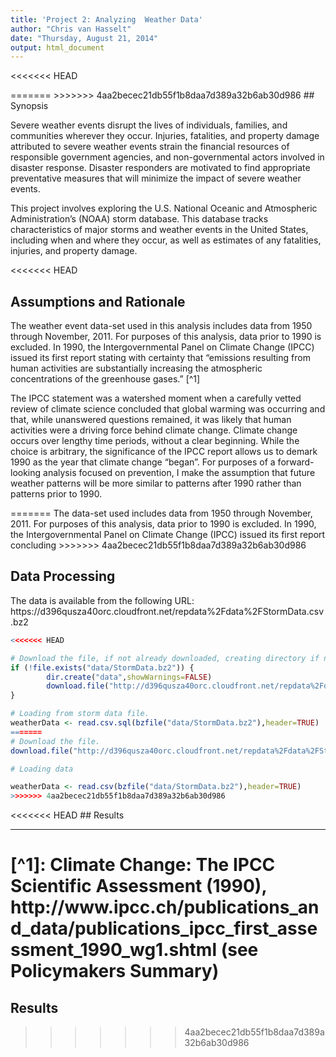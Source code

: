 ```yaml
---
title: 'Project 2: Analyzing  Weather Data'
author: "Chris van Hasselt"
date: "Thursday, August 21, 2014"
output: html_document
---
```


<<<<<<< HEAD

=======
>>>>>>> 4aa2becec21db55f1b8daa7d389a32b6ab30d986
## Synopsis

Severe weather events disrupt the lives of individuals, families, and communities wherever they occur.  Injuries, fatalities, and property damage attributed to severe weather events strain the financial resources of responsible government agencies, and non-governmental actors involved in disaster response.  Disaster responders are motivated to find appropriate preventative measures that will minimize the impact of severe weather events.

This project involves exploring the U.S. National Oceanic and Atmospheric Administration's (NOAA) storm database. This database tracks characteristics of major storms and weather events in the United States, including when and where they occur, as well as estimates of any fatalities, injuries, and property damage.

<<<<<<< HEAD

## Assumptions and Rationale

The weather event data-set used in this analysis includes data from 1950 through November, 2011.  For purposes of this analysis, data prior to 1990 is excluded.  In 1990, the Intergovernmental Panel on Climate Change (IPCC) issued its first report stating with certainty that  "emissions resulting from human activities are substantially increasing the atmospheric concentrations of the greenhouse gases." [^1]  

The IPCC statement was a watershed moment when a carefully vetted review of climate science concluded that global warming was occurring and that, while unanswered questions remained, it was likely that human activities were a driving force behind climate change. Climate change occurs over lengthy time periods, without a clear beginning.  While the choice is arbitrary, the significance of the IPCC report allows us to demark 1990 as the year that climate change "began". For purposes of a forward-looking analysis focused on prevention, I make the assumption that future weather patterns will be more similar to patterns after 1990 rather than patterns prior to 1990.

=======
The data-set used includes data from 1950 through November, 2011.  For purposes of this analysis, data prior to 1990 is excluded.  In 1990, the Intergovernmental Panel on Climate Change (IPCC) issued its first report concluding 
>>>>>>> 4aa2becec21db55f1b8daa7d389a32b6ab30d986

## Data Processing

The data is available from the following URL:
https://d396qusza40orc.cloudfront.net/repdata%2Fdata%2FStormData.csv.bz2


```r
<<<<<<< HEAD

# Download the file, if not already downloaded, creating directory if necessary. (download will take some time)
if (!file.exists("data/StormData.bz2")) {
        dir.create("data",showWarnings=FALSE)
        download.file("http://d396qusza40orc.cloudfront.net/repdata%2Fdata%2FStormData.csv.bz2", "data/StormData.bz2")
}

# Loading from storm data file.
weatherData <- read.csv.sql(bzfile("data/StormData.bz2"),header=TRUE)
=======
# Download the file. 
download.file("http://d396qusza40orc.cloudfront.net/repdata%2Fdata%2FStormData.csv.bz2", "data/StormData.bz2")

# Loading data

weatherData <- read.csv(bzfile("data/StormData.bz2"),header=TRUE)
>>>>>>> 4aa2becec21db55f1b8daa7d389a32b6ab30d986

```


<<<<<<< HEAD
## Results

****
[^1]: Climate Change: The IPCC Scientific Assessment (1990), http://www.ipcc.ch/publications_and_data/publications_ipcc_first_assessment_1990_wg1.shtml (see Policymakers Summary)
=======
## Results
>>>>>>> 4aa2becec21db55f1b8daa7d389a32b6ab30d986
